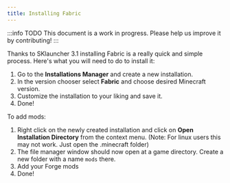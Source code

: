 ```yaml
---
title: Installing Fabric
---
```


:::info TODO
This document is a work in progress. Please help us improve it by contributing!
:::

Thanks to SKlauncher 3.1 installing Fabric is a really quick and simple process. Here's what you will need to do to install it:

1. Go to the **Installations Manager** and create a new installation.
2. In the version chooser select **Fabric** and choose desired Minecraft version.
3. Customize the installation to your liking and save it.
4. Done!

To add mods:

1. Right click on the newly created installation and click on **Open Installation Directory** from the context menu. (Note: For linux users this may not work. Just open the .minecraft folder)
2. The file manager window should now open at a game directory. Create a new folder with a name `mods` there.
3. Add your Forge mods
4. Done!
